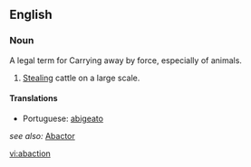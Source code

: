 ==English==
===Noun===
A legal term for Carrying away by force, especially of animals.
# {{archaic}} [[Stealing]] cattle on a large scale.

====Translations====
* Portuguese: [[abigeato]]

''see also:'' [[Abactor]]

[[vi:abaction]]
